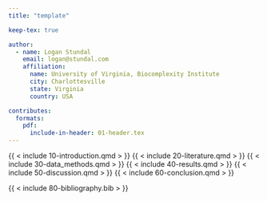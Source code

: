 ```yaml
---
title: "template"

keep-tex: true

author:
  - name: Logan Stundal
    email: logan@stundal.com
    affiliation:
      name: University of Virginia, Biocomplexity Institute
      city: Charlottesville
      state: Virginia
      country: USA

contributes:
  formats:
    pdf:
      include-in-header: 01-header.tex
---
```


{{ < include 10-introduction.qmd > }}
{{ < include 20-literature.qmd > }}
{{ < include 30-data_methods.qmd > }}
{{ < include 40-results.qmd > }}
{{ < include 50-discussion.qmd > }}
{{ < include 60-conclusion.qmd > }}

{{ < include 80-bibliography.bib > }}
<!-- {{ < include 90-appendix-a.qmd > }} -->
<!-- {{ < include 91-figures.qmd > }} -->
<!-- {{ < include 92-figures.qmd > }} -->
